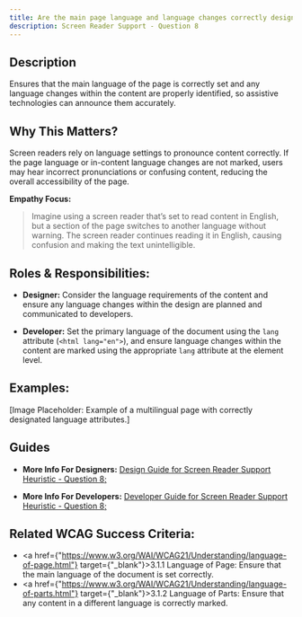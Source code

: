 ```yaml
---
title: Are the main page language and language changes correctly designated for assistive technologies?
description: Screen Reader Support - Question 8
---
```


## Description

Ensures that the main language of the page is correctly set and any language changes within the content are properly identified, so assistive technologies can announce them accurately.

## Why This Matters?

Screen readers rely on language settings to pronounce content correctly. If the page language or in-content language changes are not marked, users may hear incorrect pronunciations or confusing content, reducing the overall accessibility of the page.

**Empathy Focus:**
> Imagine using a screen reader that’s set to read content in English, but a section of the page switches to another language without warning. The screen reader continues reading it in English, causing confusion and making the text unintelligible.

## Roles & Responsibilities:

- **Designer:** Consider the language requirements of the content and ensure any language changes within the design are planned and communicated to developers.

- **Developer:** Set the primary language of the document using the `lang` attribute (`<html lang="en">`), and ensure language changes within the content are marked using the appropriate `lang` attribute at the element level.

## Examples:

[Image Placeholder: Example of a multilingual page with correctly designated language attributes.]

## Guides

- **More Info For Designers:** <a href="/docs/design-guide/screen-reader-support/question-8">Design Guide for Screen Reader Support Heuristic - Question 8;</a>

- **More Info For Developers:** <a href="/docs/developer-guide/screen-reader-support/question-8">Developer Guide for Screen Reader Support Heuristic - Question 8;</a>

## Related WCAG Success Criteria:

- <a href={"https://www.w3.org/WAI/WCAG21/Understanding/language-of-page.html"} target={"_blank"}>3.1.1 Language of Page</a>: Ensure that the main language of the document is set correctly.
- <a href={"https://www.w3.org/WAI/WCAG21/Understanding/language-of-parts.html"} target={"_blank"}>3.1.2 Language of Parts</a>: Ensure that any content in a different language is correctly marked.
